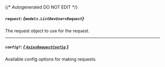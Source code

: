 {/* Autogenerated DO NOT EDIT  */}

##### `request`: *{`models.ListDevUsersRequest`}*
The request object to use for the request.
<Collapsible openLabel={Labels.showProperties} closeLabel={Labels.hideProperties}>
    <ListDevUsersRequest/>
</Collapsible>

---
##### `config?`: [*{ `AxiosRequestConfig` }*](https://axios-http.com/docs/req_config)
Available config options for making requests.


